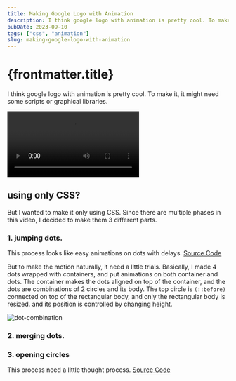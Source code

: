 ```yaml
---
title: Making Google Logo with Animation
description: I think google logo with animation is pretty cool. To make it, it might need some graphic. I wanted to make a google logo with animation.
pubDate: 2023-09-10
tags: ["css", "animation"]
slug: making-google-logo-with-animation
---
```



# {frontmatter.title}

I think google logo with animation is pretty cool. To make it, it might need some scripts or graphical libraries.

<video controls="" autoplay="" transition:persist>
  <source src={video} type="video/mp4" />
</video>

## using only CSS?
But I wanted to make it only using CSS. 
Since there are multiple phases in this video, I decided to make them 3 different parts.

### 1. jumping dots.
<GoogleJumpingDots />

This process looks like easy animations on dots with delays. [Source Code](https://github.com/wootra/resume-turborepo/blob/main/apps/astro-resume/src/components/css/GoogleJumpingDots.astro)

But to make the motion naturally, it need a little trials.
Basically, I made 4 dots wrapped with containers, and put animations on both container and dots.
The container makes the dots aligned on top of the container, and the dots are combinations of 2 circles and its body.
The top circle is `(::before)` connected on top of the rectangular body, and only the rectangular body is resized.
and its position is controlled by changing height.

![dot-combination](./assets_make-google-logo-with-animation/dot-combinations.png)

### 2. merging dots.

### 3. opening circles

<GoogleLogoByCSS style="width: 100px; height: 100px"/>

This process need a little thought process. [Source Code](https://github.com/wootra/resume-turborepo/blob/main/apps/astro-resume/src/components/css/GoogleLogoByCSS.astro)

